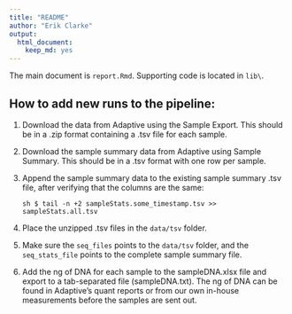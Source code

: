 ```yaml
---
title: "README"
author: "Erik Clarke"
output: 
  html_document: 
    keep_md: yes
---
```


The main document is `report.Rmd`. Supporting code is located in `lib\`.

## How to add new runs to the pipeline:
1. Download the data from Adaptive using the Sample Export. This should be in a .zip format containing a .tsv file for each sample.

2. Download the sample summary data from Adaptive using Sample Summary. This should be in a .tsv format with one row per sample.

3. Append the sample summary data to the existing sample summary .tsv file, after verifying that the columns are the same: 

    ```sh $ tail -n +2 sampleStats.some_timestamp.tsv >> sampleStats.all.tsv```

4. Place the unzipped .tsv files in the `data/tsv` folder.

5. Make sure the `seq_files` points to the `data/tsv` folder, and the `seq_stats_file` points to the complete sample summary file.


6. Add the ng of DNA for each sample to the sampleDNA.xlsx file and export to a tab-separated file (sampleDNA.txt). The ng of DNA can be found in Adaptive's quant reports or from our own in-house measurements before the samples are sent out.
